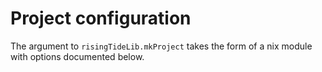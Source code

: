 
# Project configuration

The argument to `risingTideLib.mkProject` takes the form of a nix module with options documented below.

<ModulesFlakeProject />

